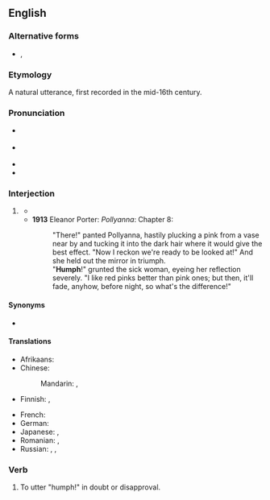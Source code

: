 {{also|Humph}}
==English==

===Alternative forms===
* {{l|en|hmph}}, {{l|en|humf}}

===Etymology===
A natural utterance, first recorded in the mid-16th century.

===Pronunciation===
* {{a|UK}} {{IPA|en|/hʌmf/|/h(ə)mf/}}
* {{a|US}} {{IPA|en|/hʌmf/|/h(ə)mf/|[hʌmf]|[h(ɪ̈)mf]}}
* {{audio|en|En-us-humpf.ogg|Audio (US)}}
* {{rhymes|en|ʌmf|əmf|s=1}}

===Interjection===
{{en-interj}}

# {{lb|en|onomatopoeia}} {{n-g|A sound, usually made with a closed mouth pouting, indicating [[annoyance]], [[indignation]], [[disapproval]] or [[doubt]].}}
#* {{quote-book|1=en|year=1887|author=H. Rider Haggard|authorlink=H. Rider Haggard|title=She: A History of Adventure|url=http://www.gutenberg.org/files/3155/3155-0.txt|passage=`Beauty is too rare upon it. Give me no thanks, who am made happy by thy coming.' `'''Humph'''! old fellow,' said Leo aside to me in English, `the lady is very civil.'}}
#* '''1913''' Eleanor Porter: ''Pollyanna'': Chapter 8:
#*: "There!" panted Pollyanna, hastily plucking a pink from a vase near by and tucking it into the dark hair where it would give the best effect. "Now I reckon we're ready to be looked at!" And she held out the mirror in triumph.<br>"'''Humph'''!" grunted the sick woman, eyeing her reflection severely. "I like red pinks better than pink ones; but then, it'll fade, anyhow, before night, so what's the difference!"

====Synonyms====
* {{l|en|humbug}}

====Translations====
{{trans-top|used to express doubt or disapproval}}
* Afrikaans: {{t|af|gmf}}
* Chinese:
*: Mandarin: {{t+|cmn|哼|tr=hēng|sc=Hani}}, {{t+|cmn|噷|tr=hm, hēn, hèn|sc=Hani}}
* Finnish: {{t+|fi|höpö-höpö}}, {{t+|fi|pöh}}
{{trans-mid}}
* French: {{t+|fr|hum}}
* German: {{t+|de|hm}}
* Japanese: {{t|ja|ふふん|tr=fufun|sc=Jpan}}, {{t|ja|ふん|tr=fun|sc=Jpan}}
* Romanian: {{t+|ro|hm}}, {{t|ro|hâm}}
* Russian: {{t+|ru|гм}}, {{t+|ru|гм|tr=hm}}, {{t+|ru|хм}}
{{trans-bottom}}

===Verb===
{{en-verb}}

# {{lb|en|intransitive}} To utter "humph!" in doubt or disapproval.
